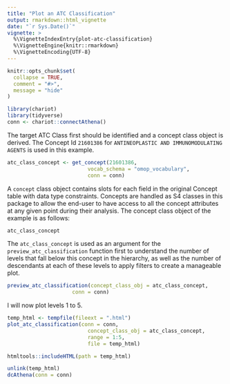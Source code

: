 ```yaml
---
title: "Plot an ATC Classification"
output: rmarkdown::html_vignette
date: "`r Sys.Date()`"  
vignette: >
  %\VignetteIndexEntry{plot-atc-classification}
  %\VignetteEngine{knitr::rmarkdown}
  %\VignetteEncoding{UTF-8}
---
```


```r
knitr::opts_chunk$set(
  collapse = TRUE,
  comment = "#>",
  message = "hide"
)
```

```r
library(chariot)
library(tidyverse)
conn <- chariot::connectAthena()
```

The target ATC Class first should be identified and a concept class object is derived. The Concept Id `21601386` for `ANTINEOPLASTIC AND IMMUNOMODULATING AGENTS` is used in this example.    

```r
atc_class_concept <- get_concept(21601386,
                          vocab_schema = "omop_vocabulary",
                          conn = conn)
```

A `concept` class object contains slots for each field in the original Concept table with data type constraints. Concepts are handled as S4 classes in this package to allow the end-user to have access to all the concept attributes at any given point during their analysis. The concept class object of the example is as follows:

```r
atc_class_concept
```

The `atc_class_concept` is used as an argument for the `preview_atc_classification` function first to understand the number of levels that fall below this concept in the hierarchy, as well as the number of descendants at each of these levels to apply filters to create a manageable plot.  

```r
preview_atc_classification(concept_class_obj = atc_class_concept,
                     conn = conn)
```

I will now plot levels 1 to 5. 

```r
temp_html <- tempfile(fileext = ".html")
plot_atc_classification(conn = conn,
                          concept_class_obj = atc_class_concept,
                          range = 1:5,
                          file = temp_html)
```

```r
htmltools::includeHTML(path = temp_html)
```



```r
unlink(temp_html)
dcAthena(conn = conn)
```

